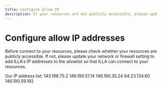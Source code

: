 ```yaml
---
title: Configure allow IP
description: If your resources are not publicly accessible, please update your network or firewall setting to add ILLA's IP addresses to the allowlist so that ILLA can connect to your resources.
---
```


# Configure allow IP addresses

Before connect to your resources, please check whether your resources are publicly accessible. If not, please update your network or firewall setting to add ILLA's IP addresses to the allowlist so that ILLA can connect to your resources.

Our IP address list:
143.198.75.2
146.190.51.14
146.190.35.24
64.23.134.60
146.190.59.192
